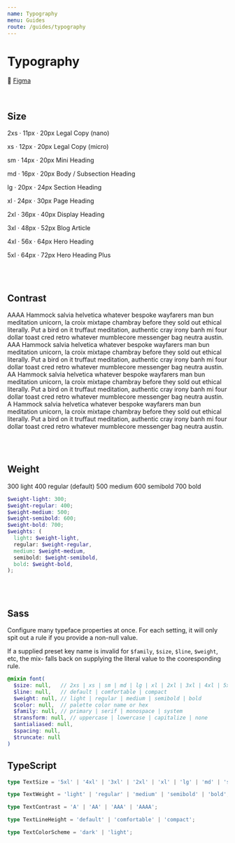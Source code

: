 ```yaml
---
name: Typography
menu: Guides
route: /guides/typography
---
```



# Typography

🔗 [Figma](https://www.figma.com/file/8EbOKQuVfc61d9aft8p7cO/Halo-Design-Library?node-id=364%3A897)

<br />

## Size

<Playground>
  <Span contrast="A" monospace>2xs &middot; 11px &middot; 20px</Span>
  <Paragraph size="2xs">
    Legal Copy (nano)
  </Paragraph>

  <Span contrast="A" monospace>xs &middot; 12px &middot; 20px</Span>
  <Paragraph size="xs">
    Legal Copy (micro)
  </Paragraph>

  <Span contrast="A" monospace>sm &middot; 14px &middot; 20px</Span>
  <Paragraph size="sm">
    Mini Heading
  </Paragraph>

  <Span contrast="A" monospace>md &middot; 16px &middot; 20px</Span>
  <Paragraph size="md">
    Body / Subsection Heading
  </Paragraph>

  <Span contrast="A" monospace>lg &middot; 20px &middot; 24px</Span>
  <Paragraph size="lg">
    Section Heading
  </Paragraph>

  <Span contrast="A" monospace>xl &middot; 24px &middot; 30px</Span>
  <Paragraph size="xl">
    Page Heading
  </Paragraph>

  <Span contrast="A" monospace>2xl &middot; 36px &middot; 40px</Span>
  <Paragraph size="2xl">
    Display Heading
  </Paragraph>

  <Span contrast="A" monospace>3xl &middot; 48px &middot; 52px</Span>
  <Paragraph size="3xl">
    Blog Article
  </Paragraph>

  <Span contrast="A" monospace>4xl &middot; 56x &middot; 64px</Span>
  <Paragraph size="4xl">
    Hero Heading
  </Paragraph>

  <Span contrast="A" monospace>5xl &middot; 64px &middot; 72px</Span>
  <Paragraph size="5xl">
    Hero Heading Plus
  </Paragraph>
</Playground>

<br /><br />

## Contrast

<Playground>
  <Box maxWidth="600px">
    <Paragraph contrast="AAAA">
      <Span monospace semibold block>AAAA</Span>
      Hammock salvia helvetica whatever bespoke wayfarers man bun meditation unicorn, la croix mixtape chambray before they sold out ethical literally. Put a bird on it truffaut meditation, authentic cray irony banh mi four dollar toast cred retro whatever mumblecore messenger bag neutra austin.
    </Paragraph>
    <Paragraph contrast="AAA">
      <Span monospace semibold block>AAA</Span>
      Hammock salvia helvetica whatever bespoke wayfarers man bun meditation unicorn, la croix mixtape chambray before they sold out ethical literally. Put a bird on it truffaut meditation, authentic cray irony banh mi four dollar toast cred retro whatever mumblecore messenger bag neutra austin.
    </Paragraph>
    <Paragraph contrast="AA">
      <Span monospace semibold block>AA</Span>
      Hammock salvia helvetica whatever bespoke wayfarers man bun meditation unicorn, la croix mixtape chambray before they sold out ethical literally. Put a bird on it truffaut meditation, authentic cray irony banh mi four dollar toast cred retro whatever mumblecore messenger bag neutra austin.
    </Paragraph>
    <Paragraph contrast="A">
      <Span monospace semibold block>A</Span>
      Hammock salvia helvetica whatever bespoke wayfarers man bun meditation unicorn, la croix mixtape chambray before they sold out ethical literally. Put a bird on it truffaut meditation, authentic cray irony banh mi four dollar toast cred retro whatever mumblecore messenger bag neutra austin.
    </Paragraph>
  </Box>
</Playground>


<br /><br />

## Weight

<Playground>
  <Span weight="light" block>300 light</Span>
  <Span weight="regular" block>400 regular (default)</Span>
  <Span weight="medium" block>500 medium</Span>
  <Span weight="semibold" block>600 semibold</Span>
  <Span weight="bold" block>700 bold</Span>
</Playground>

```scss
$weight-light: 300;
$weight-regular: 400;
$weight-medium: 500;
$weight-semibold: 600;
$weight-bold: 700;
$weights: (
  light: $weight-light,
  regular: $weight-regular,
  medium: $weight-medium,
  semibold: $weight-semibold,
  bold: $weight-bold,
);
```

<br /><br />

## Sass

Configure many typeface properties at once. For each setting, it will only spit out a rule if you provide a non-null value.

If a supplied preset key name is invalid for `$family`, `$size`, `$line`, `$weight`, etc,
the mix- falls back on supplying the literal value to
the cooresponding rule.

```scss
@mixin font(
  $size: null,   // 2xs | xs | sm | md | lg | xl | 2xl | 3xl | 4xl | 5xl
  $line: null,   // default | comfortable | compact
  $weight: null, // light | regular | medium | semibold | bold
  $color: null,  // palette color name or hex
  $family: null, // primary | serif | monospace | system
  $transform: null, // uppercase | lowercase | capitalize | none
  $antialiased: null,
  $spacing: null,
  $truncate: null
)
```


## TypeScript

```ts
type TextSize = '5xl' | '4xl' | '3xl' | '2xl' | 'xl' | 'lg' | 'md' | 'sm' | 'xs' | '2xs';

type TextWeight = 'light' | 'regular' | 'medium' | 'semibold' | 'bold';

type TextContrast = 'A' | 'AA' | 'AAA' | 'AAAA';

type TextLineHeight = 'default' | 'comfortable' | 'compact';

type TextColorScheme = 'dark' | 'light';
```

